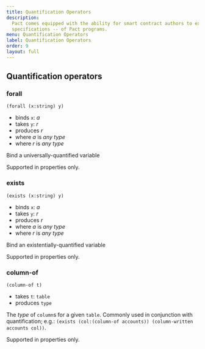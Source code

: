 ```yaml
---
title: Quantification Operators
description:
  Pact comes equipped with the ability for smart contract authors to express and automatically check properties -- or,
  specifications -- of Pact programs.
menu: Quantification Operators
label: Quantification Operators
order: 9
layout: full
---
```


## Quantification operators

### forall

```pact
(forall (x:string) y)
```

- binds `x`: _a_
- takes `y`: _r_
- produces _r_
- where _a_ is _any type_
- where _r_ is _any type_

Bind a universally-quantified variable

Supported in properties only.

### exists

```pact
(exists (x:string) y)
```

- binds `x`: _a_
- takes `y`: _r_
- produces _r_
- where _a_ is _any type_
- where _r_ is _any type_

Bind an existentially-quantified variable

Supported in properties only.

### column-of

```pact
(column-of t)
```

- takes `t`: `table`
- produces `type`

The _type_ of `column`s for a given `table`. Commonly used in conjunction with quantification; e.g.:
`(exists (col:(column-of accounts)) (column-written accounts col))`.

Supported in properties only.

